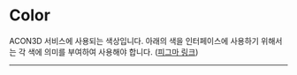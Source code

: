 
<Meta title='Foundation/Color' />

# Color

ACON3D 서비스에 사용되는 색상입니다. 아래의 색을 인터페이스에 사용하기 위해서는 각 색에 의미를 부여하여 사용해야 합니다. ([피그마 링크](https://www.figma.com/file/qfL0NXrfMVNIlBszjy8T8z/ACON-Design-System-(%EA%B3%B5%EC%82%AC%EC%A4%91)?type=design&node-id=1803-3368&mode=design))

---

<ColorPalette>
    <ColorItem title={'color/white'} subtitle={'White'} colors={{
        'color/white': color.white
    }} />
    <ColorItem title={'color/black'} subtitle={'Black'} colors={{
        'color/black': color.black
    }} />
    <ColorItem title={'color/gray'} subtitle={'Gray Scale'} colors={getColors('gray')} />
    <ColorItem title={'color/gray/dim'} subtitle={'Gray Scale with Dim'} colors={getColors('gray', 'dim')} />
    <ColorItem title={'color/primary'} subtitle={'Primary Color'} colors={getColors('primary')} />
    <ColorItem title={'color/primary/dim'} subtitle={'Primary Color with Dim'} colors={getColors('primary', 'dim')} />
    <ColorItem title={'color/grayishViolet'} subtitle={'Grayish Violet'} colors={getColors('grayishViolet')} />
    <ColorItem title={'color/orange'} subtitle={'Orange'} colors={getColors('orange')} />
    <ColorItem title={'color/green'} subtitle={'Green'} colors={getColors('green')} />
    <ColorItem title={'color/skyBlue'} subtitle={'Sky Blue'} colors={getColors('skyBlue')} />
    <ColorItem title={'color/state'} subtitle={'State'} colors={getColors('state')} />
    <ColorItem title={'color/state/infoDim'} subtitle={'Info with Dim'} colors={getColors('state', 'infoDim')} />
    <ColorItem title={'color/state/successDim'} subtitle={'Success with Dim'} colors={getColors('state', 'successDim')} />
    <ColorItem title={'color/state/warningDim'} subtitle={'Warning with Dim'} colors={getColors('state', 'warningDim')} />
    <ColorItem title={'color/state/errorDim'} subtitle={'Error with Dim'} colors={getColors('state', 'errorDim')} />
    <ColorItem title={'color/state/saleDim'} subtitle={'Sale with Dim'} colors={getColors('state', 'saleDim')} />
    <ColorItem title={'color/partnership'} subtitle={'Partnership (HUB)'} colors={getColors('partnership')} />
    <ColorItem title={'color/gradient'} subtitle={'Gradient'} colors={getColors('gradient')} />
    <ColorItem title={'color/background'} subtitle={'Background'} colors={getColors('background')} />
</ColorPalette>
